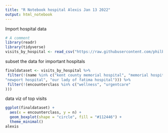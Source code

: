 ```yaml
---
title: "R Notebook hospital Alexis Jan 13 2022"
output: html_notebook
---
```


Import hospital data
```r
# A comment
library(readr)
library(tidyverse)
visits_by_hospital <- read_csv("https://raw.githubusercontent.com/philbowsher/Foundation-of-the-R-Workflow-workshop-2019-09-06/master/Examples/data/visits_by_hospital.csv")

```

subset the data for important hospitals

```r
finaldataset <- visits_by_hospital %>%
 filter(!(name %in% c("kent county memorial hospital", "memorial hospital of rhode island", 
"newport hospital", "our lady of fatima hospital"))) %>%
 filter(!(encounterclass %in% c("wellness", "urgentcare"
))) 
```

data viz of top visits

```r
ggplot(finaldataset) +
  aes(x = encounterclass, y = n) +
  geom_boxplot(shape = "circle", fill = "#112446") +
  theme_minimal()
alexis
```